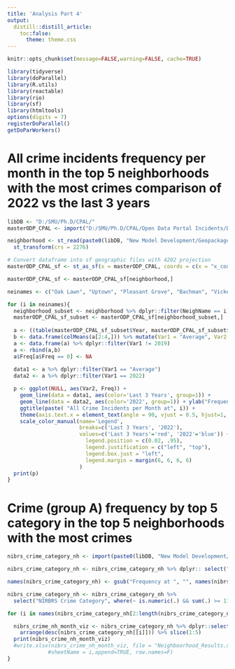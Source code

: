 ```yaml
---
title: 'Analysis Part 4'
output:
  distill::distill_article:
    toc:false:
      theme: theme.css
---
```


```r
knitr::opts_chunk$set(message=FALSE,warning=FALSE, cache=TRUE)
```

```r
library(tidyverse)
library(doParallel)
library(R.utils)
library(reactable)
library(rio)
library(sf)
library(htmltools)
options(digits = 7)
registerDoParallel()
getDoParWorkers()
```

# All crime incidents frequency per month in the top 5 neighborhoods with the most crimes comparison of 2022 vs the last 3 years

```r
libDB <- "D:/SMU/Ph.D/CPAL/"
masterODP_CPAL <- import("D:/SMU/Ph.D/CPAL/Open Data Portal Incidents/Data/Incidents/Processed Data/Dallas Police Incidents - All Incidents Since Aug 2019.csv") 

neighborhood <- st_read(paste0(libDB, "New Model Development/Geopackage/Neighborhoods.gpkg"), layer = "bc_neighborhoods") %>%
  st_transform(crs = 2276)

# Convert dataframe into sf geographic files with 4202 projection
masterODP_CPAL_sf <- st_as_sf(x = masterODP_CPAL, coords = c(x = "x_coordinate", y = "y_coordinate"), crs = 2276)

masterODP_CPAL_sf <- masterODP_CPAL_sf[neighborhood,]

neinames <- c("Oak Lawn", "Uptown", "Pleasant Grove", "Bachman", "Vickery Meadow(s)")

for (i in neinames){
  neighborhood_subset <- neighborhood %>% dplyr::filter(NeighName == i)
  masterODP_CPAL_sf_subset <- masterODP_CPAL_sf[neighborhood_subset,]
  
  a <- ((table(masterODP_CPAL_sf_subset$Year, masterODP_CPAL_sf_subset$Month)))
  b <- data.frame(colMeans(a[2:4,])) %>% mutate(Var1 = "Average", Var2 = c(1:12)) %>% rename(Freq = colMeans.a.2.4.... ) %>% relocate(Var1, .before = Freq) %>% relocate(Var2, .before = Freq)
  a <- data.frame(a) %>% dplyr::filter(Var1 != 2019)
  a <- rbind(a,b)
  a$Freq[a$Freq == 0] <- NA
  
  data1 <- a %>% dplyr::filter(Var1 == "Average")
  data2 <- a %>% dplyr::filter(Var1 == 2022)

  p <- ggplot(NULL, aes(Var2, Freq)) + 
    geom_line(data = data1, aes(color='Last 3 Years', group=1)) +
    geom_line(data = data2, aes(color='2022', group=1)) + ylab("Frequency") + xlab("Month") + 
    ggtitle(paste( "All Crime Incidents per Month at", i)) + 
    theme(axis.text.x = element_text(angle = 90, vjust = 0.5, hjust=1, size = 9)) +
    scale_color_manual(name='Legend',
                       breaks=c('Last 3 Years', '2022'),
                       values=c('Last 3 Years'='red', '2022'='blue')) + theme(
                         legend.position = c(0.02, .95),
                         legend.justification = c("left", "top"),
                         legend.box.just = "left",
                         legend.margin = margin(6, 6, 6, 6)
                       )
  print(p)
}
```
# Crime (group A) frequency by top 5 category in the top 5 neighborhoods with the most crimes

```r
nibrs_crime_category_nh <- import(paste0(libDB, "New Model Development/Neighborhood Crime Dashboard/nibrs_crime_category_nh.csv"))

nibrs_crime_category_nh <- nibrs_crime_category_nh %>% dplyr:: select("NIRBRS Crime Category",grep("Frequency at", names(nibrs_crime_category_nh))) 

names(nibrs_crime_category_nh) <- gsub("Frequency at ", "", names(nibrs_crime_category_nh)) 

nibrs_crime_category_nh <- nibrs_crime_category_nh %>%
  select("NIRBRS Crime Category", where(~ is.numeric(.) && sum(.) >= 1100))

for (i in names(nibrs_crime_category_nh[2:length(nibrs_crime_category_nh)])){

  nibrs_crime_nh_month_viz <- nibrs_crime_category_nh %>% dplyr::select("NIRBRS Crime Category", i) %>% 
    arrange(desc(nibrs_crime_category_nh[[i]])) %>% slice(1:5)
  print(nibrs_crime_nh_month_viz)
  #write.xlsx(nibrs_crime_nh_month_viz, file = "Neighboorhood_Results.xlsx",
             #sheetName = i,append=TRUE, row.names=F)
}
```




